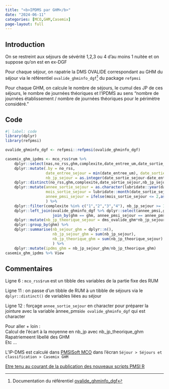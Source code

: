 ```yaml
---
title: "<b>IPDMS par GHM</b>"
date: "2024-06-11"
categories: [MCO,GHM,Casemix]
page-layout: full
---
```


## Introduction  

On se restreint aux séjours de sévérité 1,2,3 ou 4 d'au moins 1 nuitée et on suppose qu'on est en ex-DGF  

Pour chaque séjour, on rapatrie la DMS OVALIDE correspondant au GHM du séjour via le référentiel `ovalide_ghminfo_dgf`[^1] du package `refpmsi`  

Pour chaque GHM, on calcule le nombre de séjours, le cumul des JP de ces séjours, le nombre de journées théoriques et l'IPDMS au sens "nombre de journées établissement / nombre de journées théoriques pour le périmètre considéré."  

## Code  

```r
#| label: code
library(dplyr)
library(refpmsi)

ovalide_ghminfo_dgf <- refpmsi::refpmsi(ovalide_ghminfo_dgf)

casemix_ghm_ipdms <- mco_rss$rum %>% 
    dplyr::select(nas,no_rss,ghm,complexite,date_entree_um,date_sortie_um) %>% 
    dplyr::mutate(.by = no_rss, 
                  date_entree_sejour = min(date_entree_um), date_sortie_sejour = max(date_sortie_um),
                  nb_jp_sejour = as.integer(date_sortie_sejour-date_entree_sejour)) %>% 
    dplyr::distinct(no_rss,ghm,complexite,date_sortie_sejour,nb_jp_sejour) %>% 
    dplyr::mutate(annee_sortie_sejour = as.character(lubridate::year(date_sortie_sejour)),
                  mois_sortie_sejour = lubridate::month(date_sortie_sejour),
                  annee_pmsi_sejour = ifelse(mois_sortie_sejour <= 2,as.character(as.integer(annee_sortie_sejour)-1L),annee_sortie_sejour)
                  ) %>% 
    dplyr::filter(complexite %in% c("1","2","3","4"), nb_jp_sejour >= 1L) %>% 
    dplyr::left_join(ovalide_ghminfo_dgf %>% dplyr::select(annee_pmsi,ghm,dms_ovalide_ghm = dms),
                     join_by(ghm == ghm, annee_pmsi_sejour == annee_pmsi)) %>% 
    dplyr::mutate(nb_jp_theorique_sejour = dms_ovalide_ghm*nb_jp_sejour) %>% 
    dplyr::group_by(ghm) %>% 
    dplyr::summarise(nb_sejour_ghm = dplyr::n(),
                     nb_jp_sejour_ghm = sum(nb_jp_sejour),
                     nb_jp_theorique_ghm = sum(nb_jp_theorique_sejour)
                     ) %>% 
    dplyr::mutate(ipdms_ghm = nb_jp_sejour_ghm/nb_jp_theorique_ghm)
casemix_ghm_ipdms %>% View
```

## Commentaires  

Ligne 6 : `mco_rss$rum` est un tibble des variables de la partie fixe des RUM  

Ligne 11 : on passe d'un tibble de RUM à un tibble de séjours via le `dplyr::distinct()` de variables liées au séjour  

Ligne 12 : forçage `annee_sortie_sejour` en character pour préparer la jointure avec la variable ànnee_pmsi` de ovalide_ghminfo_dgf` qui est character  

Pour aller + loin :  
Calcul de l'écart à la moyenne en nb_jp avec nb_jp_theorique_ghm  
Rapatriemeent libellé des GHM  
Etc ...  

L'IP-DMS est calculé dans [PMSISoft MCO](https://www.pmsisoft.com/acces_pmsisoft_mco){target="_blank"} dans l'écran `Séjour > Séjours et classification > Casemix GHM`  

[Etre tenu au courant de la publication des nouveaux scripts PMSI R](http://www.lespmsi.com/scripts-pmsi-r/){target="_blank"}  

[^1]: Documentation du référentiel [ovalide_ghminfo_dgf](https://denisgustin.github.io/refpmsi/articles/ghm.html#ovalide---table-ghminfo_exdgf){target="_blank"}  
